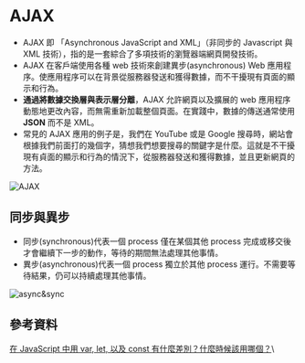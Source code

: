 # AJAX

- AJAX 即 「Asynchronous JavaScript and XML」（非同步的 Javascript 與 XML 技術），指的是一套綜合了多項技術的瀏覽器端網頁開發技術。
- AJAX 在客戶端使用各種 web 技術來創建異步(asynchronous) Web 應用程序。使應用程序可以在背景從服務器發送和獲得數據，而不干擾現有頁面的顯示和行為。
- **通過將數據交換層與表示層分離**，AJAX 允許網頁以及擴展的 web 應用程序動態地更改內容，而無需重新加載整個頁面。在實踐中，數據的傳送通常使用 **JSON** 而不是 XML。
- 常見的 AJAX 應用的例子是，我們在 YouTube 或是 Google 搜尋時，網站會根據我們前面打的幾個字，猜想我們想要搜尋的關鍵字是什麼。這就是不干擾現有貞面的顯示和行為的情況下，從服務器發送和獲得數據，並且更新網頁的方法。

![AJAX](/ajax.jpg)

## 同步與異步

- 同步(synchronous)代表一個 process 僅在某個其他 process 完成或移交後才會繼續下一步的動作，等待的期間無法處理其他事情。
- 異步(asynchronous)代表一個 process 獨立於其他 process 運行。不需要等待結果，仍可以持續處理其他事情。

![async&sync](/async&sync.jpg)

## 參考資料

[在 JavaScript 中用 var, let, 以及 const 有什麼差別？什麼時候該用哪個？](https://www.explainthis.io/zh-hant/swe/js-var-let-const-in-javascript)\
